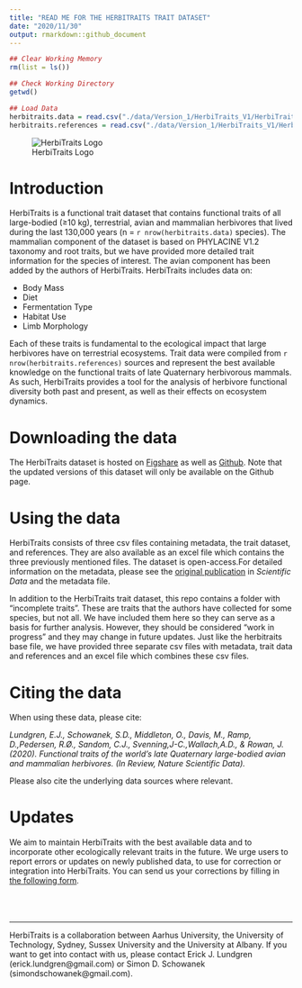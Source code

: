 ```yaml
---
title: "READ ME FOR THE HERBITRAITS TRAIT DATASET"
date: "2020/11/30"
output: rmarkdown::github_document
---
```


```r
## Clear Working Memory
rm(list = ls())

## Check Working Directory
getwd()

## Load Data
herbitraits.data = read.csv("./data/Version_1/HerbiTraits_V1/HerbiTraits_Data_v1.csv")
herbitraits.references = read.csv("./data/Version_1/HerbiTraits_V1/HerbiTraits_References_v1.csv")

```

![HerbiTraits Logo](./HerbiTraits_Logo.png)

# Introduction
HerbiTraits is a functional trait dataset that contains functional traits of all large-bodied (≥10 kg), terrestrial, avian and mammalian herbivores that lived during the last 130,000 years (n = `r nrow(herbitraits.data)` species). The mammalian component of the dataset is based on PHYLACINE V1.2 taxonomy and root traits, but we have provided more detailed trait information for the species of interest. The avian component has been added by the authors of HerbiTraits. HerbiTraits includes data on: 

* Body Mass
* Diet
* Fermentation Type
* Habitat Use
* Limb Morphology

Each of these traits is fundamental to the ecological impact that large herbivores have on terrestrial ecosystems. Trait data were compiled from `r nrow(herbitraits.references)` sources and represent the best available knowledge on the functional traits of late Quaternary herbivorous mammals. As such, HerbiTraits provides a tool for the analysis of herbivore functional diversity both past and present, as well as their effects on ecosystem dynamics.
<br>

# Downloading the data
The HerbiTraits dataset is hosted on [Figshare](https://www.youtube.com/watch?v=dQw4w9WgXcQ) as well as [Github](https://github.com/MegaPast2Future/HerbiTraits). Note that the updated versions of this dataset will only be available on the Github page. 
<br>

# Using the data
HerbiTraits consists of three csv files containing metadata, the trait dataset, and references. They are also available as an excel file which contains the three previously mentioned files. The dataset is open-access.For detailed information on the metadata, please see the [original publication](https://www.youtube.com/watch?v=dQw4w9WgXcQ) in *Scientific Data* and the metadata file.
<br>

In addition to the HerbiTraits trait dataset, this repo contains a folder with "incomplete traits". These are traits that the authors have collected for some species, but not all. We have included them here so they can serve as a basis for further analysis. However, they should be considered "work in progress" and they may change in future updates. Just like the herbitraits base file, we have provided three separate csv files with metadata, trait data and references and an excel file which combines these csv files. 
<br>

# Citing the data
When using these data, please cite:

*Lundgren, E.J., Schowanek, S.D., Middleton, O., Davis, M., Ramp, D.,Pedersen, R.Ø., Sandom, C.J., Svenning,J-C.,Wallach,A.D., & Rowan, J. (2020). Functional traits of the world’s late Quaternary large-bodied avian and mammalian herbivores. (In Review, Nature Scientific Data).*

Please also cite the underlying data sources where relevant. 
<br> 

# Updates
We aim to maintain HerbiTraits with the best available data and to incorporate other ecologically relevant traits in the future. We urge users to report errors or updates on newly published data, to use for correction or integration into HerbiTraits. You can send us your corrections by filling in [the following form](https://forms.gle/6WBK6GkrkPit9x9Y6).
<br>
<br>
<br>
<br>

_______
<p>
HerbiTraits is a collaboration between Aarhus University, the University of Technology, Sydney, Sussex University and the University at Albany. If you want to get into contact with us, please contact Erick J. Lundgren (erick.lundgren@gmail.com) or Simon D. Schowanek (simondschowanek@gmail.com).
</p>




